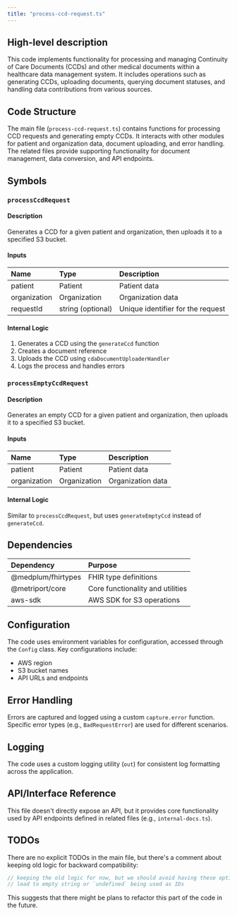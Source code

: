 ```yaml
---
title: "process-ccd-request.ts"
---
```


## High-level description
This code implements functionality for processing and managing Continuity of Care Documents (CCDs) and other medical documents within a healthcare data management system. It includes operations such as generating CCDs, uploading documents, querying document statuses, and handling data contributions from various sources.

## Code Structure
The main file (`process-ccd-request.ts`) contains functions for processing CCD requests and generating empty CCDs. It interacts with other modules for patient and organization data, document uploading, and error handling. The related files provide supporting functionality for document management, data conversion, and API endpoints.

## Symbols

### `processCcdRequest`
#### Description
Generates a CCD for a given patient and organization, then uploads it to a specified S3 bucket.

#### Inputs
| Name | Type | Description |
|:-----|:-----|:------------|
| patient | Patient | Patient data |
| organization | Organization | Organization data |
| requestId | string (optional) | Unique identifier for the request |

#### Internal Logic
1. Generates a CCD using the `generateCcd` function
2. Creates a document reference
3. Uploads the CCD using `cdaDocumentUploaderHandler`
4. Logs the process and handles errors

### `processEmptyCcdRequest`
#### Description
Generates an empty CCD for a given patient and organization, then uploads it to a specified S3 bucket.

#### Inputs
| Name | Type | Description |
|:-----|:-----|:------------|
| patient | Patient | Patient data |
| organization | Organization | Organization data |

#### Internal Logic
Similar to `processCcdRequest`, but uses `generateEmptyCcd` instead of `generateCcd`.

## Dependencies
| Dependency | Purpose |
|:-----------|:--------|
| @medplum/fhirtypes | FHIR type definitions |
| @metriport/core | Core functionality and utilities |
| aws-sdk | AWS SDK for S3 operations |

## Configuration
The code uses environment variables for configuration, accessed through the `Config` class. Key configurations include:
- AWS region
- S3 bucket names
- API URLs and endpoints

## Error Handling
Errors are captured and logged using a custom `capture.error` function. Specific error types (e.g., `BadRequestError`) are used for different scenarios.

## Logging
The code uses a custom logging utility (`out`) for consistent log formatting across the application.

## API/Interface Reference
This file doesn't directly expose an API, but it provides core functionality used by API endpoints defined in related files (e.g., `internal-docs.ts`).

## TODOs
There are no explicit TODOs in the main file, but there's a comment about keeping old logic for backward compatibility:
```typescript
// keeping the old logic for now, but we should avoid having these optional parameters that can
// lead to empty string or `undefined` being used as IDs
```

This suggests that there might be plans to refactor this part of the code in the future.